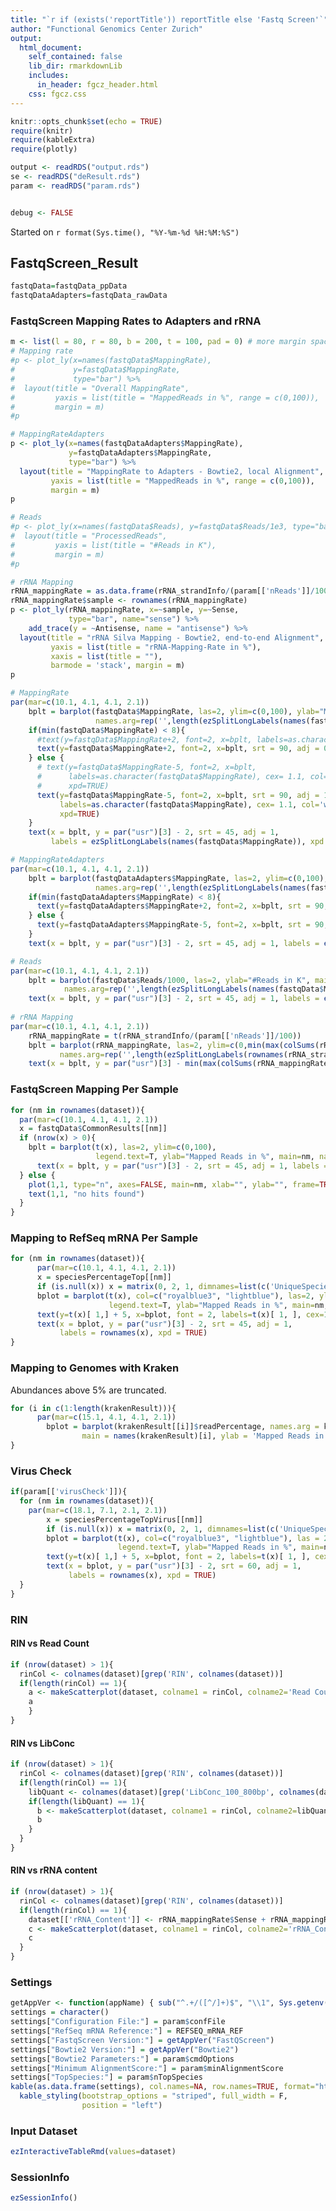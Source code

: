 ```yaml
---
title: "`r if (exists('reportTitle')) reportTitle else 'Fastq Screen'`"
author: "Functional Genomics Center Zurich"
output: 
  html_document:
    self_contained: false
    lib_dir: rmarkdownLib
    includes:
      in_header: fgcz_header.html
    css: fgcz.css
---
```


```r
knitr::opts_chunk$set(echo = TRUE)
require(knitr)
require(kableExtra)
require(plotly)

output <- readRDS("output.rds")
se <- readRDS("deResult.rds")
param <- readRDS("param.rds")


debug <- FALSE
```
Started on `r format(Sys.time(), "%Y-%m-%d %H:%M:%S")`

## FastqScreen_Result {.tabset}

```r
fastqData=fastqData_ppData
fastqDataAdapters=fastqData_rawData
```


### FastqScreen Mapping Rates to Adapters and rRNA
```r
m <- list(l = 80, r = 80, b = 200, t = 100, pad = 0) # more margin space
# Mapping rate
#p <- plot_ly(x=names(fastqData$MappingRate),
#             y=fastqData$MappingRate,
#             type="bar") %>%
#  layout(title = "Overall MappingRate",
#         yaxis = list(title = "MappedReads in %", range = c(0,100)),
#         margin = m)
#p

# MappingRateAdapters
p <- plot_ly(x=names(fastqDataAdapters$MappingRate),
             y=fastqDataAdapters$MappingRate,
             type="bar") %>%
  layout(title = "MappingRate to Adapters - Bowtie2, local Alignment",
         yaxis = list(title = "MappedReads in %", range = c(0,100)),
         margin = m)
p

# Reads
#p <- plot_ly(x=names(fastqData$Reads), y=fastqData$Reads/1e3, type="bar") %>%
#  layout(title = "ProcessedReads",
#         yaxis = list(title = "#Reads in K"),
#         margin = m)
#p

# rRNA Mapping
rRNA_mappingRate = as.data.frame(rRNA_strandInfo/(param[['nReads']]/100))
rRNA_mappingRate$sample <- rownames(rRNA_mappingRate)
p <- plot_ly(rRNA_mappingRate, x=~sample, y=~Sense, 
             type="bar", name="sense") %>%
    add_trace(y = ~Antisense, name = "antisense") %>%
  layout(title = "rRNA Silva Mapping - Bowtie2, end-to-end Alignment",
         yaxis = list(title = "rRNA-Mapping-Rate in %"),
         xaxis = list(title = ""),
         barmode = 'stack', margin = m)
p
```

```r
# MappingRate
par(mar=c(10.1, 4.1, 4.1, 2.1))
    bplt = barplot(fastqData$MappingRate, las=2, ylim=c(0,100), ylab="MappedReads in %", main="Overall MappingRate", col="royalblue3",
                   names.arg=rep('',length(ezSplitLongLabels(names(fastqData$MappingRate)))))
    if(min(fastqData$MappingRate) < 8){
      #text(y=fastqData$MappingRate+2, font=2, x=bplt, labels=as.character(fastqData$MappingRate), cex= 1, xpd=TRUE)
      text(y=fastqData$MappingRate+2, font=2, x=bplt, srt = 90, adj = 0, labels=as.character(fastqData$MappingRate), cex= 1, xpd=TRUE)
    } else {
      # text(y=fastqData$MappingRate-5, font=2, x=bplt, 
      #      labels=as.character(fastqData$MappingRate), cex= 1.1, col='white', 
      #      xpd=TRUE)
      text(y=fastqData$MappingRate-5, font=2, x=bplt, srt = 90, adj = 1,
           labels=as.character(fastqData$MappingRate), cex= 1.1, col='white', 
           xpd=TRUE)
    }
    text(x = bplt, y = par("usr")[3] - 2, srt = 45, adj = 1, 
         labels = ezSplitLongLabels(names(fastqData$MappingRate)), xpd = TRUE)

# MappingRateAdapters
par(mar=c(10.1, 4.1, 4.1, 2.1))
    bplt = barplot(fastqDataAdapters$MappingRate, las=2, ylim=c(0,100), ylab="MappedReads in %", main="MappingRate to Adapters without trimming", col="royalblue3",
                   names.arg=rep('',length(ezSplitLongLabels(names(fastqDataAdapters$MappingRate)))))
    if(min(fastqDataAdapters$MappingRate) < 8){
      text(y=fastqDataAdapters$MappingRate+2, font=2, x=bplt, srt = 90, adj = 0, labels=as.character(fastqDataAdapters$MappingRate), cex= 1, xpd=TRUE)
    } else {
      text(y=fastqDataAdapters$MappingRate-5, font=2, x=bplt, srt = 90, adj = 1, labels=as.character(fastqDataAdapters$MappingRate), cex= 1.1, col='white', xpd=TRUE)
    }
    text(x = bplt, y = par("usr")[3] - 2, srt = 45, adj = 1, labels = ezSplitLongLabels(names(fastqDataAdapters$MappingRate)), xpd = TRUE)

# Reads
par(mar=c(10.1, 4.1, 4.1, 2.1))
    bplt = barplot(fastqData$Reads/1000, las=2, ylab="#Reads in K", main="ProcessedReads", col="lightblue",
            names.arg=rep('',length(ezSplitLongLabels(names(fastqData$MappingRate)))))
    text(x = bplt, y = par("usr")[3] - 2, srt = 45, adj = 1, labels = ezSplitLongLabels(names(fastqData$MappingRate)), xpd = TRUE)
    
# rRNA Mapping
par(mar=c(10.1, 4.1, 4.1, 2.1))
    rRNA_mappingRate = t(rRNA_strandInfo/(param[['nReads']]/100))
    bplt = barplot(rRNA_mappingRate, las=2, ylim=c(0,min(max(colSums(rRNA_mappingRate))+20,100)), ylab="rRNA-Mapping-Rate in %", main="rRNA Silva Mapping", col=c("lightblue","darkblue"),
           names.arg=rep('',length(ezSplitLongLabels(rownames(rRNA_strandInfo)))), legend.text = T)
    text(x = bplt, y = par("usr")[3] - min(max(colSums(rRNA_mappingRate))+20,100) * 0.02, srt = 45, adj = 1, labels = ezSplitLongLabels(rownames(rRNA_strandInfo)), xpd = TRUE)
```

### FastqScreen Mapping Per Sample

```r
for (nm in rownames(dataset)){
  par(mar=c(10.1, 4.1, 4.1, 2.1))
  x = fastqData$CommonResults[[nm]]
  if (nrow(x) > 0){
    bplt = barplot(t(x), las=2, ylim=c(0,100), 
                   legend.text=T, ylab="Mapped Reads in %", main=nm, names.arg=rep('', nrow(x)))
      text(x = bplt, y = par("usr")[3] - 2, srt = 45, adj = 1, labels = rownames(x), xpd = TRUE)
  } else {
    plot(1,1, type="n", axes=FALSE, main=nm, xlab="", ylab="", frame=TRUE)
    text(1,1, "no hits found")
  }
}
```

### Mapping to RefSeq mRNA Per Sample

```r
for (nm in rownames(dataset)){
      par(mar=c(10.1, 4.1, 4.1, 2.1))
      x = speciesPercentageTop[[nm]]
      if (is.null(x)) x = matrix(0, 2, 1, dimnames=list(c('UniqueSpeciesHits','MultipleSpeciesHits'),'Misc'))
      bplot = barplot(t(x), col=c("royalblue3", "lightblue"), las=2, ylim=c(0,100),
                      legend.text=T, ylab="Mapped Reads in %", main=nm, names.arg=rep('',nrow(x)) )
      text(y=t(x)[ 1,] + 5, x=bplot, font = 2, labels=t(x)[ 1, ], cex=1.1, col='black')
      text(x = bplot, y = par("usr")[3] - 2, srt = 45, adj = 1, 
           labels = rownames(x), xpd = TRUE)
}
```

### Mapping to Genomes with Kraken

Abundances above 5% are truncated.

```r
for (i in c(1:length(krakenResult))){
      par(mar=c(15.1, 4.1, 4.1, 2.1))
        bplot = barplot(krakenResult[[i]]$readPercentage, names.arg = krakenResult[[i]]$name, col = 'royalblue3', 
                main = names(krakenResult)[i], ylab = 'Mapped Reads in %', las = 2, ylim=c(0, 5))
}
```

### Virus Check

```r
if(param[['virusCheck']]){
  for (nm in rownames(dataset)){ 
    par(mar=c(18.1, 7.1, 2.1, 2.1))
        x = speciesPercentageTopVirus[[nm]]
        if (is.null(x)) x = matrix(0, 2, 1, dimnames=list(c('UniqueSpeciesHits','MultipleSpeciesHits'),'Misc'))
        bplot = barplot(t(x), col=c("royalblue3", "lightblue"), las = 2, ylim = c(0,100),
                        legend.text=T, ylab="Mapped Reads in %", main=nm, names.arg=rep('',nrow(x)) )
        text(y=t(x)[ 1,] + 5, x=bplot, font = 2, labels=t(x)[ 1, ], cex = 1.1, col = 'black')
        text(x = bplot, y = par("usr")[3] - 2, srt = 60, adj = 1, 
             labels = rownames(x), xpd = TRUE)
  }
}
```


### RIN

#### RIN vs Read Count
```r
if (nrow(dataset) > 1){
  rinCol <- colnames(dataset)[grep('RIN', colnames(dataset))]
  if(length(rinCol) == 1){
    a <- makeScatterplot(dataset, colname1 = rinCol, colname2='Read Count')
    a
    }
}
```

#### RIN vs LibConc
```r
if (nrow(dataset) > 1){
  rinCol <- colnames(dataset)[grep('RIN', colnames(dataset))]
  if(length(rinCol) == 1){
    libQuant <- colnames(dataset)[grep('LibConc_100_800bp', colnames(dataset))]  
    if(length(libQuant) == 1){
      b <- makeScatterplot(dataset, colname1 = rinCol, colname2=libQuant)
      b
    }
  }
}
```

#### RIN vs rRNA content
```r
if (nrow(dataset) > 1){
  rinCol <- colnames(dataset)[grep('RIN', colnames(dataset))]
  if(length(rinCol) == 1){
    dataset[['rRNA_Content']] <- rRNA_mappingRate$Sense + rRNA_mappingRate$Antisense
    c <- makeScatterplot(dataset, colname1 = rinCol, colname2='rRNA_Content')
    c
  }
}
```

### Settings
```r
getAppVer <- function(appName) { sub("^.+/([^/]+)$", "\\1", Sys.getenv(appName)) }
settings = character()
settings["Configuration File:"] = param$confFile
settings["RefSeq mRNA Reference:"] = REFSEQ_mRNA_REF
settings["FastqScreen Version:"] = getAppVer("FastQScreen")
settings["Bowtie2 Version:"] = getAppVer("Bowtie2")
settings["Bowtie2 Parameters:"] = param$cmdOptions
settings["Minimum AlignmentScore:"] = param$minAlignmentScore
settings["TopSpecies:"] = param$nTopSpecies
kable(as.data.frame(settings), col.names=NA, row.names=TRUE, format="html") %>%
  kable_styling(bootstrap_options = "striped", full_width = F,
                position = "left")
```

### Input Dataset
```r
ezInteractiveTableRmd(values=dataset)
```

### SessionInfo
```r
ezSessionInfo()
```
